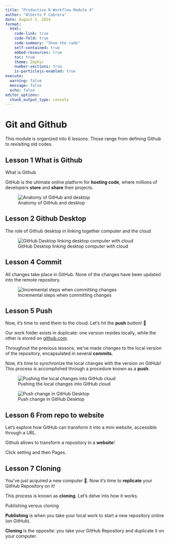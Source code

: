 ```yaml
---
title: "Productive R Workflow Module 4"
author: "Alberto F Cabrera"
date: August 2, 2024
format:
  html:
    code-link: true
    code-fold: true
    code-summary: "Show the code"
    self-contained: true
    embed-resources: true
    toc: true
    theme: Zephyr
    number-sections: true
    is-particlejs-enabled: true  
execute: 
  warning: false
  message: false
  echo: false
editor_options: 
  chunk_output_type: console
---
```


# Git and Github

This module is organized into 6 lessons. Those range from defining Github to revisiting old codes.

## Lesson 1 What is Github

What is Github

GitHub is the ultimate online platform for **hosting code**, where millions of developers **store** and **share** their projects.

![Anatomy of GitHub and desktop](images/github.jpg)

## Lesson 2 Github Desktop

The role of Github desktop in linking together computer and the cloud

![GitHub Desktop linking desktop computer with cloud](images/linking%20computer%20cloud.jpg)

## Lesson 4 Commit

All changes take place in GitHub. None of the changes have been updated into the remote repository.

![Incremental steps when committing changes](images/Mental_Model.png)

## Lesson 5 Push

Now, it's time to send them to the cloud. Let's hit the **push** button! 🚀

Our work folder exists in duplicate: one version resides locally, while the other is stored on [github.com](https://www.github.com/).

Throughout the previous lessons, we've made changes to the local version of the repository, encapsulated in several **commits**.

Now, it's time to synchronize the local changes with the version on GitHub! This process is accomplished through a procedure known as a **push**.

![Pushing the local changes into GitHub cloud](images/push.jpg)

![Push change in GitHub Desktop](images/push_changes.png){fig-align="center"}

## Lesson 6 From repo to website

Let's explore how GitHub can transform it into a mini website, accessible through a URL.

Github allows to transform a repository in a **website**!

Click setting and then Pages.

## Lesson 7 Cloning

You've just acquired a new computer 🎉. Now it's time to **replicate** your GitHub Repository on it!

This process is known as **cloning**. Let's delve into how it works.

Publishing versus cloning

**Publishing** is when you take your local work to start a new repository online (on GitHub).

**Cloning** is the opposite: you take your GitHub Repository and duplicate it on your computer.

